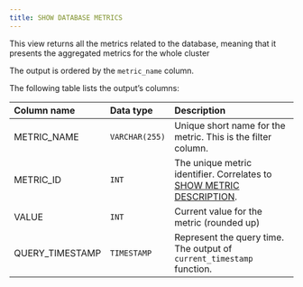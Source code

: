 ```yaml
---
title: SHOW DATABASE METRICS
---
```


This view returns all the metrics related to the database, meaning that it presents the aggregated metrics for
the whole cluster

The output is ordered by the `metric_name` column.

The following table lists the output’s columns:



|Column name|Data type|Description|
| :- | :- | :- |
|METRIC_NAME|`VARCHAR(255)`|Unique short name for the metric. This is the filter column.|
|METRIC_ID|`INT`|The unique metric identifier. Correlates to [SHOW METRIC DESCRIPTION](#_page94_x36.00_y123.64).|
|VALUE|`INT`|Current value for the metric (rounded up)|
|QUERY_TIMESTAMP|`TIMESTAMP`|Represent the query time. The output of `current_timestamp` function.|
